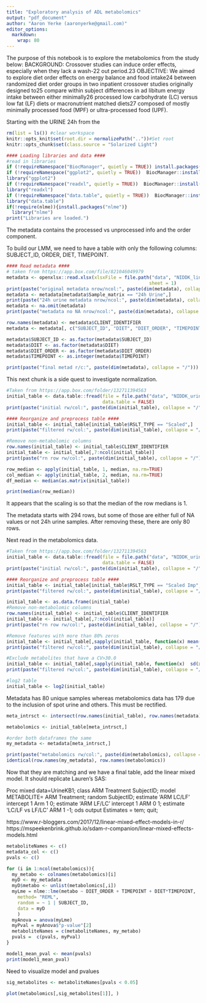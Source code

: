 ```yaml
---
title: "Exploratory analysis of ADL metabolomics"
output: "pdf_document"
author: "Aaron Yerke (aaronyerke@gmail.com)"
editor_options: 
  markdown: 
    wrap: 80
---
```


The purpose of this notebook is to explore the metabolomics from the study
below: BACKGROUND: Crossover studies can induce order effects, especially when
they lack a wash-22 out period.23 OBJECTIVE: We aimed to explore diet order
effects on energy balance and food intake24 between randomized diet order groups
in two inpatient crossover studies originally designed to25 compare within
subject differences in ad libitum energy intake between either minimally26
processed low carbohydrate (LC) versus low fat (LF) diets or macronutrient
matched diets27 composed of mostly minimally processed food (MPF) or
ultra-processed food (UPF).

Starting with the URINE 24h from the

```r
rm(list = ls()) #clear workspace
knitr::opts_knit$set(root.dir = normalizePath(".."))#Set root
knitr::opts_chunk$set(class.source = "Solarized Light")
```

```r
#### Loading libraries and data ####
#read in libraries
if (!requireNamespace("BiocManager", quietly = TRUE)) install.packages("BiocManager")
if (!requireNamespace("ggplot2", quietly = TRUE))  BiocManager::install("ggplot2")
library("ggplot2")
if (!requireNamespace("readxl", quietly = TRUE))  BiocManager::install("readxl")
library("readxl")
if (!requireNamespace("data.table", quietly = TRUE))  BiocManager::install("data.table")
library("data.table")
if(!require(nlme)){install.packages("nlme")}
  library("nlme")
print("Libraries are loaded.")
```

The metadata contains the processed vs unprocessed info and the order component.

To build our LMM, we need to have a table with only the following columns:
  SUBJECT_ID, ORDER, DIET, TIMEPOINT.

```r
#### Read metadata ####
# taken from https://app.box.com/file/821046049979
metadata <- openxlsx::read.xlsx(xlsxFile = file.path("data", "NIDDK_linking_LEO_CLEANED_6-11-21.xlsx"),
                                                    sheet = 1)
print(paste("original metadata nrow/ncol:", paste(dim(metadata), collapse = "/")))
metadata <- metadata[metadata$Sample_matrix == "24h Urine",]
print(paste("24h urine metadata nrow/ncol:", paste(dim(metadata), collapse = "/")))
metadata <- na.omit(metadata)
print(paste("metadata no NA nrow/ncol:", paste(dim(metadata), collapse = "/")))

row.names(metadata) <- metadata$CLIENT_IDENTIFIER
metadata <- metadata[, c("SUBJECT_ID", "DIET", "DIET_ORDER", "TIMEPOINT")]

metadata$SUBJECT_ID <- as.factor(metadata$SUBJECT_ID)
metadata$DIET <- as.factor(metadata$DIET)
metadata$DIET_ORDER <- as.factor(metadata$DIET_ORDER)
metadata$TIMEPOINT <- as.integer(metadata$TIMEPOINT)

print(paste("final metad r/c:", paste(dim(metadata), collapse = "/")))
```



This next chunk is a side quest to investigate normalization.

```r
#Taken from https://app.box.com/folder/132711394563
initial_table <- data.table::fread(file = file.path("data", "NIDDK_urine_adl_rslts.csv"),
                                   data.table = FALSE)
print(paste("initial rw/col:", paste(dim(initial_table), collapse = "/")))

#### Reorganize and preprocess table ####
initial_table <- initial_table[initial_table$RSLT_TYPE == "Scaled",]
print(paste("filtered rw/col:", paste(dim(initial_table), collapse = "/")))

#Remove non-metabolomic columns
row.names(initial_table) <- initial_table$CLIENT_IDENTIFIER
initial_table <- initial_table[,7:ncol(initial_table)]
print(paste("rn row rw/col:", paste(dim(initial_table), collapse = "/")))

row_median <- apply(initial_table, 1, median, na.rm=TRUE)
col_median <- apply(initial_table, 2, median, na.rm=TRUE)
df_median <- median(as.matrix(initial_table))

print(median(row_median))
```
It appears that the scaling is so that the median of the row medians is 1.


The metadata starts with 294 rows, but some of those are either full of NA
values or not 24h urine samples. After removing these, there are only 80 rows.

Next read in the metabolomics data.

```r
#Taken from https://app.box.com/folder/132711394563
initial_table <- data.table::fread(file = file.path("data", "NIDDK_urine_adl_rslts.csv"),
                                   data.table = FALSE)
print(paste("initial rw/col:", paste(dim(initial_table), collapse = "/")))

#### Reorganize and preprocess table ####
initial_table <- initial_table[initial_table$RSLT_TYPE == "Scaled Imp",]
print(paste("filtered rw/col:", paste(dim(initial_table), collapse = "/")))

initial_table <- as.data.frame(initial_table)
#Remove non-metabolomic columns
row.names(initial_table) <- initial_table$CLIENT_IDENTIFIER
initial_table <- initial_table[,7:ncol(initial_table)]
print(paste("rn row rw/col:", paste(dim(initial_table), collapse = "/")))

#Remove features with more than 80% zeros
initial_table <- initial_table[,sapply(initial_table, function(x) mean(x == 0) < 0.8)]
print(paste("filtered rw/col:", paste(dim(initial_table), collapse = "/")))

#Exclude metabolites that have a CV>30.0
initial_table <- initial_table[,sapply(initial_table, function(x)  sd(x) / mean(x) < 0.7) ]
print(paste("filtered rw/col:", paste(dim(initial_table), collapse = "/")))

#log2 table
initial_table <- log2(initial_table)
```

Metadata has 80 unique samples whereas metabolomics data has 179 due to the inclusion of spot urine and others. This must be rectified.

```r

meta_intrsct <- intersect(row.names(initial_table), row.names(metadata))#intersect metadat/metabolomics

metabolomics <- initial_table[meta_intrsct,]

#order both dataframes the same
my_metadata <- metadata[meta_intrsct,]

print(paste("metabolomics rw/col:", paste(dim(metabolomics), collapse = "/")))
identical(row.names(my_metadata), row.names(metabolomics))
```

Now that they are matching and we have a final table, add the linear mixed model. It should replicate Lauren's SAS:

Proc mixed data=UrineKB1;
class  ARM Treatment SubjectID;
model METABOLITE= ARM Treatment;
random SubjectID;
estimate ‘ARM LC/LF’ intercept 1 Arm 1 0;
estimate ‘ARM LF/LC’ intercept 1 ARM 0 1;
estimate ‘LC/LF vs LF/LC’ ARM 1 -1;
ods output Estimates = tem;
quit;


https://www.r-bloggers.com/2017/12/linear-mixed-effect-models-in-r/
https://mspeekenbrink.github.io/sdam-r-companion/linear-mixed-effects-models.html

``` r
metaboliteNames <- c()
metadata_col <- c()
pvals <- c()

for (i in 1:ncol(metabolomics)){
  my_metabo <- colnames(metabolomics)[i]
  myD <- my_metadata
  myD$metabo <- unlist(metabolomics[,i])
  myLme = nlme::lme(metabo ~ DIET_ORDER + TIMEPOINT + DIET*TIMEPOINT,
    method= "REML",
    random = ~ 1 | SUBJECT_ID,
    data = myD
    )
  myAnova = anova(myLme)
  myPval = myAnova$"p-value"[2]
  metaboliteNames = c(metaboliteNames, my_metabo)
  pvals =  c(pvals, myPval)
}

model1_mean_pval <- mean(pvals)
print(model1_mean_pval)
```

Need to visualize model and pvalues
```r
sig_metabolites <- metaboliteNames[pvals < 0.05]

plot(metabolomics[,sig_metabolites[1]], )

```


